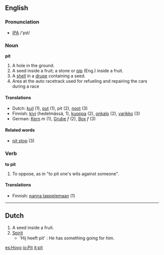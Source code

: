 ==English==
===Pronunciation===
* [[IPA]] /'pɪt/
=== Noun ===
'''pit'''
# A hole in the ground.
# A seed inside a fruit; a stone or [[pip]] (Eng.) inside a fruit.
# A [[shell]] in a [[drupe]] containing a seed.
# Area at the auto racetrack used for refueling and repairing the cars during a race

====Translations====

*Dutch: [[kuil#Dutch|kuil]] (1), [[put#Dutch|put]] (1), pit (2), [[noot#Dutch|noot]] (3)
*Finnish: [[kivi]] (hedelmässä, 1), [[kuoppa]] (2), [[onkalo]] (2), [[varikko]] (3)
*German: [[Kern]] ''m'' (1), [[Grube]] ''f'' (2), [[Box]] ''f'' (3)

====Related words====

* [[pit stop]] (3)

=== Verb ===
'''to pit'''
# To oppose, as in "to pit one's wits against someone".

==== Translations ====

*Finnish: [[panna tappelemaan]] (1)

-----

==Dutch==

# A seed inside a fruit.
# [[Spirit]]
#* 'Hij heeft pit' : He has something going for him.

[[es:Hoyo]]
[[io:Pit]]
[[it:pit]]